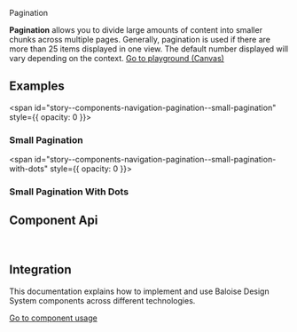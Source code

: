 
<bal-doc-banner id="story--components-navigation-pagination--basic">Pagination</bal-doc-banner>

<bal-doc-lead>
  <b>Pagination</b> allows you to divide large amounts of content into smaller chunks across multiple pages. Generally,
  pagination is used if there are more than 25 items displayed in one view. The default number displayed will vary
  depending on the context.
</bal-doc-lead>

<Canvas withSource="open">
  <Story id="components-navigation-pagination--basic" />
</Canvas>

<bal-doc-app>
  <bal-button-group class="mb-large" position="center">
    <a class="button is-primary" href="?path=/story/components-navigation-pagination--basic">
      Go to playground (Canvas)
    </a>
    <bal-doc-code-sandbox
      framework="angular"
      template={Basic.parameters.docs.source.code}
      modules="pagination"
    ></bal-doc-code-sandbox>
    <bal-doc-code-sandbox
      framework="html"
      template={Basic.parameters.docs.source.code}
      modules="pagination"
    ></bal-doc-code-sandbox>
  </bal-button-group>
</bal-doc-app>

## Examples

<span id="story--components-navigation-pagination--small-pagination" style={{ opacity: 0 }}></span>

### Small Pagination

<Canvas>
  <Story id="components-navigation-pagination--small-pagination" />
</Canvas>

<span id="story--components-navigation-pagination--small-pagination-with-dots" style={{ opacity: 0 }}></span>

### Small Pagination With Dots

<Canvas>
  <Story id="components-navigation-pagination--small-pagination-with-dots" />
</Canvas>

## Component Api

<Description markdown={readme} />

<br />

## Integration

This documentation explains how to implement and use Baloise Design System components across different technologies.

<a class="button is-primary" href="?path=/docs/development-components--page">
  Go to component usage
</a>


<Description markdown={testing} />

<bal-doc-github link="/components/bal-pagination/stories/bal-pagination.docs.mdx"></bal-doc-github>
